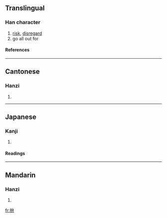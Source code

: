 {{see|抃}}

==Translingual==
===Han character===
{{Han char|rn=64|rad=手|as=05|sn=8|four=5304<sub>0</sub>|canj=手戈廿 (QIT)}}
# [[risk]], [[disregard]]
# go all out for
====References====
{{Han ref|kx=0426.090|dkj=11966|dj=0775.030|hdz=31862.030|uh=62DA|ud=25306|bh=A9E9|bd=43497}}
----
==Cantonese==
===Hanzi===
{{yue-hanzi|jyut=|y=ping1, pun3}}
# {{defn|Cantonese}}
----
==Japanese==
===Kanji===
{{ja-kanji|grade=|rs=手05}}
# {{defn|Japanese}} 
====Readings====
{{ja-readings|on=[[へん]] (hen), [[べん]] (ben), [[ふん]] (fun)|kun=[[てをうつ]] (teoutsu)}}
----
==Mandarin==
===Hanzi===
{{cmn-hanzi|pin=[[fān]] ([[fan1]]), [[fèn]] ([[fen4]]), [[pàn]] ([[pan4]]), [[pīn]] ([[pin1]])|wg=fan<sup>1</sup>, fen<sup>4</sup>, p'an<sup>4</sup>, p'in<sup>1</sup>}}
# {{defn|Mandarin}}

[[fr:拚]]